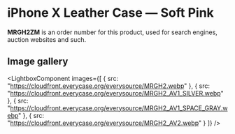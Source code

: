 
# iPhone X Leather Case — Soft Pink

<Callout type='info' emoji='👉🏻'>**MRGH2ZM** is an order number for this product, used for search engines, auction websites and such.</Callout>

## Image gallery

<LightboxComponent
    images={[
      {
        src: "https://cloudfront.everycase.org/everysource/MRGH2.webp"
      },
      {
        src: "https://cloudfront.everycase.org/everysource/MRGH2_AV1_SILVER.webp"
      },
      {
        src: "https://cloudfront.everycase.org/everysource/MRGH2_AV1_SPACE_GRAY.webp"
      },
      {
        src: "https://cloudfront.everycase.org/everysource/MRGH2_AV2.webp"
      }
    ]}
  />
